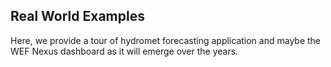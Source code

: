 ## Real World Examples {#sec-real-world-examples}

Here, we provide a tour of hydromet forecasting application and maybe the WEF Nexus dashboard as it will emerge over the years.